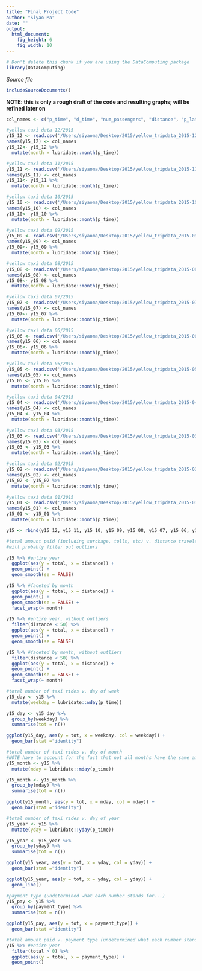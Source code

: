 ```yaml
---
title: "Final Project Code"
author: "Siyao Ma"
date: ""
output: 
  html_document:
    fig_height: 6
    fig_width: 10
---
```

<!-- Don't edit in between this line and the one below -->
```r
# Don't delete this chunk if you are using the DataComputing package
library(DataComputing)
```
*Source file* 
```r
includeSourceDocuments()
```
<!-- Don't edit the material above this line -->

**NOTE: this is only a rough draft of the code and resulting graphs; will be refined later on**
```r
col_names <- c("p_time", "d_time", "num_passengers", "distance", "p_lat", "p_long", "d_lat", "d_long", "payment_type", "fare", "total")

#yellow taxi data 12/2015
y15_12 <- read.csv('/Users/siyaoma/Desktop/2015/yellow_tripdata_2015-12_sort.csv')
names(y15_12) <- col_names
y15_12<- y15_12 %>%
  mutate(month = lubridate::month(p_time))

#yellow taxi data 11/2015
y15_11 <- read.csv('/Users/siyaoma/Desktop/2015/yellow_tripdata_2015-11_sort.csv')
names(y15_11) <- col_names
y15_11<- y15_11 %>%
  mutate(month = lubridate::month(p_time))

#yellow taxi data 10/2015
y15_10 <- read.csv('/Users/siyaoma/Desktop/2015/yellow_tripdata_2015-10_sort.csv')
names(y15_10) <- col_names
y15_10<- y15_10 %>%
  mutate(month = lubridate::month(p_time))

#yellow taxi data 09/2015
y15_09 <- read.csv('/Users/siyaoma/Desktop/2015/yellow_tripdata_2015-09_sort.csv')
names(y15_09) <- col_names
y15_09<- y15_09 %>%
  mutate(month = lubridate::month(p_time))

#yellow taxi data 08/2015
y15_08 <- read.csv('/Users/siyaoma/Desktop/2015/yellow_tripdata_2015-08_sort.csv')
names(y15_08) <- col_names
y15_08<- y15_08 %>%
  mutate(month = lubridate::month(p_time))

#yellow taxi data 07/2015
y15_07 <- read.csv('/Users/siyaoma/Desktop/2015/yellow_tripdata_2015-07_sort.csv')
names(y15_07) <- col_names
y15_07<- y15_07 %>%
  mutate(month = lubridate::month(p_time))

#yellow taxi data 06/2015
y15_06 <- read.csv('/Users/siyaoma/Desktop/2015/yellow_tripdata_2015-06_sort.csv')
names(y15_06) <- col_names
y15_06<- y15_06 %>%
  mutate(month = lubridate::month(p_time))

#yellow taxi data 05/2015
y15_05 <- read.csv('/Users/siyaoma/Desktop/2015/yellow_tripdata_2015-05_sort.csv')
names(y15_05) <- col_names
y15_05 <- y15_05 %>%
  mutate(month = lubridate::month(p_time))

#yellow taxi data 04/2015
y15_04 <- read.csv('/Users/siyaoma/Desktop/2015/yellow_tripdata_2015-04_sort.csv')
names(y15_04) <- col_names
y15_04 <- y15_04 %>%
  mutate(month = lubridate::month(p_time))

#yellow taxi data 03/2015
y15_03 <- read.csv('/Users/siyaoma/Desktop/2015/yellow_tripdata_2015-03_sort.csv')
names(y15_03) <- col_names
y15_03 <- y15_03 %>%
  mutate(month = lubridate::month(p_time))

#yellow taxi data 02/2015
y15_02 <- read.csv('/Users/siyaoma/Desktop/2015/yellow_tripdata_2015-02_sort.csv')
names(y15_02) <- col_names
y15_02 <- y15_02 %>%
  mutate(month = lubridate::month(p_time))

#yellow taxi data 01/2015
y15_01 <- read.csv('/Users/siyaoma/Desktop/2015/yellow_tripdata_2015-01_sort.csv')
names(y15_01) <- col_names
y15_01 <- y15_01 %>%
  mutate(month = lubridate::month(p_time))

y15 <- rbind(y15_12, y15_11, y15_10, y15_09, y15_08, y15_07, y15_06, y15_05, y15_04, y15_03, y15_02, y15_01)
```

```r
#total amount paid (including surchage, tolls, etc) v. distance traveled
#will probably filter out outliers 

y15 %>% #entire year
  ggplot(aes(y = total, x = distance)) +
  geom_point() +
  geom_smooth(se = FALSE) 

y15 %>% #faceted by month
  ggplot(aes(y = total, x = distance)) +
  geom_point() +
  geom_smooth(se = FALSE) +
  facet_wrap(~ month)

y15 %>% #entire year, without outliers
  filter(distance < 50) %>%
  ggplot(aes(y = total, x = distance)) +
  geom_point() +
  geom_smooth(se = FALSE) 

y15 %>% #faceted by month, without outliers
  filter(distance < 50) %>%
  ggplot(aes(y = total, x = distance)) +
  geom_point() +
  geom_smooth(se = FALSE) +
  facet_wrap(~ month)
```

```r
#total number of taxi rides v. day of week
y15_day <- y15 %>%
  mutate(weekday = lubridate::wday(p_time))

y15_day <- y15_day %>%
  group_by(weekday) %>%
  summarise(tot = n())

ggplot(y15_day, aes(y = tot, x = weekday, col = weekday)) +
  geom_bar(stat ="identity")

#total number of taxi rides v. day of month
#NOTE have to account for the fact that not all months have the same amount of days
y15_month <- y15 %>%
  mutate(mday = lubridate::mday(p_time))

y15_month <- y15_month %>%
  group_by(mday) %>%
  summarise(tot = n())

ggplot(y15_month, aes(y = tot, x = mday, col = mday)) +
  geom_bar(stat ="identity")

#total number of taxi rides v. day of year
y15_year <- y15 %>%
  mutate(yday = lubridate::yday(p_time))

y15_year <- y15_year %>%
  group_by(yday) %>%
  summarise(tot = n())

ggplot(y15_year, aes(y = tot, x = yday, col = yday)) +
  geom_bar(stat ="identity")

ggplot(y15_year, aes(y = tot, x = yday, col = yday)) +
  geom_line()
```

```r
#payment type (undetermined what each number stands for...)
y15_pay <- y15 %>%
  group_by(payment_type) %>%
  summarise(tot = n())

ggplot(y15_pay, aes(y = tot, x = payment_type)) +
  geom_bar(stat ="identity")

#total amount paid v. payment type (undetermined what each number stands for...)
y15 %>% #entire year
  filter(total > 0) %>%
  ggplot(aes(y = total, x = payment_type)) +
  geom_point()
```